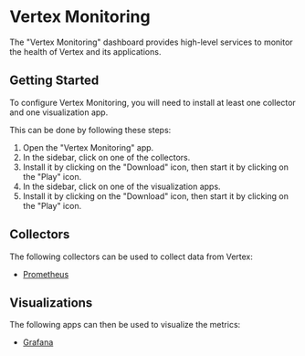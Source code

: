 # Vertex Monitoring

The "Vertex Monitoring" dashboard provides high-level services to monitor the health of Vertex and its applications.

## Getting Started

To configure Vertex Monitoring, you will need to install at least one collector and one visualization app.

This can be done by following these steps:

1. Open the "Vertex Monitoring" app.
2. In the sidebar, click on one of the collectors.
3. Install it by clicking on the "Download" icon, then start it by clicking on the "Play" icon.
4. In the sidebar, click on one of the visualization apps.
5. Install it by clicking on the "Download" icon, then start it by clicking on the "Play" icon.

## Collectors

The following collectors can be used to collect data from Vertex:

- [Prometheus](https://prometheus.io/)

## Visualizations

The following apps can then be used to visualize the metrics:

- [Grafana](https://grafana.com/)
